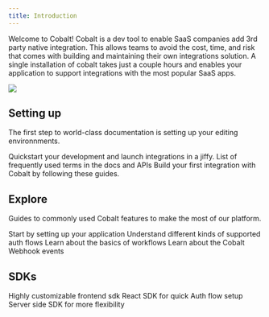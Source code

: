```yaml
---
title: Introduction
---
```

Welcome to Cobalt! Cobalt is a dev tool to enable SaaS companies add 3rd party native integration. 
This allows teams to avoid the cost, time, and risk that comes with building and maintaining their own integrations solution. 
A single installation of cobalt takes just a couple hours and enables your application to support integrations with the most popular SaaS apps.

<img
  src="/images/intro.png"
/>

## Setting up

The first step to world-class documentation is setting up your editing environnments.

<CardGroup cols={3}>
	<Card
			title="Quickstart"
			icon="play"
			href="/quickstart"
	>
	Quickstart your development and launch integrations in a jiffy.
	</Card>
  <Card
    title="Glossary"
    icon="pen-to-square"
    href="/glossary"
  >
    List of frequently used terms in the docs and APIs
  </Card>
  <Card
    title="Examples"
    icon="book"
    href="https://docs.gocobalt.io/guides/building/"
  >
    Build your first integration with Cobalt by following these guides.
  </Card>
</CardGroup>

## Explore

Guides to commonly used Cobalt features to make the most of our platform.

<CardGroup cols={3}>
  <Card
    title="Cobalt Basics"
    icon="palette"
    href="/concepts"
  >
    Start by setting up your application
  </Card>
  <Card
    title="Auth Flows"
    icon="code"
    href="/concepts/auth-flows/auth-flows"
  >
   Understand different kinds of supported auth flows
  </Card>
  <Card
    title="Workflows"
    icon="screwdriver-wrench"
    href="/concepts/workflow/overview"
  >
   Learn about the basics of workflows
  </Card>
  <Card
    title="Webhooks"
    icon="flag"
    href="/guides/platform/webhook"
  >
    Learn about the Cobalt Webhook events
  </Card>
</CardGroup>

## SDKs

<CardGroup cols={2}>
  <Card 
		title="Client-Side SDKs"
		icon="code"
	>
		<CardGroup cols={1}>
			<Card
				title="Vanilla JS"
        icon="js"
				href="/sdks/client-side-sdks/js-sdk"
			>
				Highly customizable frontend sdk 
			</Card>
			<Card
				title="React JS"
        icon="react"
				href="/sdks/client-side-sdks/react-sdk"
			>
				React SDK for quick Auth flow setup
			</Card>
		</CardGroup>
	</Card>
	<Card 
		title="Server-Side SDKs"
		icon="code"
	>
		<Card
				title="Node JS (Preferred)"
        icon="node-js"
				href="/sdks/server-side-sdks/nodejs-sdk"
			>
      Server side SDK for more flexibility
		</Card>
	</Card>
</CardGroup>
